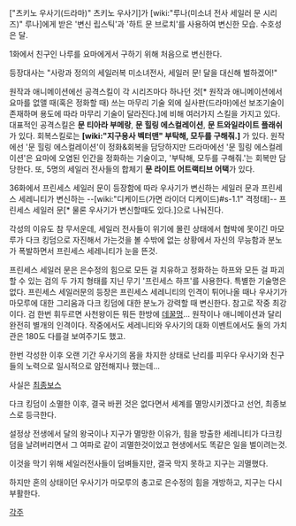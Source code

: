 ["츠키노 우사기(드라마)" 츠키노 우사기]가 [wiki:"루나(미소녀 전사 세일러 문 시리즈)" 루나]에게 받은 '변신 립스틱'과 '하트 문 브로치'를 사용하여 변신한 모습. 수호성은 달. 

1화에서 친구인 나루를 요마에게서 구하기 위해 처음으로 변신한다.

등장대사는 "사랑과 정의의 세일러복 미소녀전사, 세일러 문! 달을 대신해 벌하겠어!"

원작과 애니메이션에선 공격스킬이 각 시리즈마다 하나던 것[* 원작과 애니메이션에서 요마를 없앨 때(혹은 정화할 때) 쓰는 마무리 기술 외에 실사판(드라마)에선 보조기술이 존재하며 용도에 따라 마무리 기술이 달라진다.]에 비해 여러가지 스킬을 가지고 있다. 대표적인 공격스킬은 '''문 티아라 부메랑''', '''문 힐링 에스컬레이션''', '''문 트와일라이트 플래쉬''' 가 있다. 회복스킬로는 '''[wiki:"지구용사 벡터맨" 부탁해, 모두를 구해줘.]''' 가 있다. 원작에선 '문 힐링 에스컬레이션'이 정화&회복을 담당하지만 드라마에선 '문 힐링 에스컬레이션'은 요마에 오염된 인간을 정화하는 기술이고, '부탁해, 모두를 구해줘.'는 회복만 담당한다. 또, 5명의 세일러 전사들의 합체기 '''문 라이트 어트랙티브 어택'''가 있다.

36화에서 프린세스 세일러 문이 등장함에 따라 우사기가 변신하는 세일러 문과 프린세스 세레니티가 변신하는 --[wiki:"디케이드(가면 라이더 디케이드)#s-1.1" 격정태]-- 프린세스 세일러 문[* 물론 우사기가 변신할때도 있다.]으로 나눠진다. 

각성의 이유도 참 무서운데, 세일러 전사들이 위기에 몰린 상태에서 협박에 못이긴 마모루가 다크 킹덤으로 자진해서 가는것을 볼 수밖에 없는 상황에서 자신의 무능함과 분노가 폭발하면서 프린세스 세레니티가 눈을 뜬것.

프린세스 세일러 문은 은수정의 힘으로 모든 걸 치유하고 정화하는 하프와 모든 걸 파괴할 수 있는 검의 두 가지 형태를 지닌 무기 '프린세스 하프'를 사용한다. 특별한 기술명은 없다. 프린세스 세일러문의 등장은 프린세스 세레니티의 인격이 튀어나올 때나 우사기가 마모루에 대한 그리움과 다크 킹덤에 대한 분노가 강력할 때 변신한다. 참고로 작중 최강이다. 검 한번 휘두르면 사천왕이든 뭐든 한방에 [[데꿀멍]]... 원작이나 애니메이션과 달리 완전히 별개의 인격이다. 작중에서도 세레니티와 우사기의 대화 이벤트에서도 둘의 가치관은 180도 다를걸 보여주기도 했고.


한번 각성한 이후 오랜 기간 우사기의 몸을 차지한 상태로 난리를 피우다 우사기와 친구들의 노력으로 일시적으로 얌전해지나 했는데...


사실은 [[최종보스]]

다크 킹덤이 소멸한 이후, 결국 바뀐 것은 없다면서 세계를 멸망시키겠다고 선언, 최종보스로 등극한다.

설정상 전생에서 달의 왕국이나 지구가 멸망한 이유가, 힘을 방출한 세레니티가 다크킹덤을 날려버리면서 그 여파로 같이 괴멸한것이었고 현생에서도 똑같은 일을 벌이려는것. 

이것을 막기 위해 세일러전사들이 덤벼들지만, 결국 막지 못하고 지구는 괴멸했다.

하지만 혼의 상태이던 우사기가 마모루의 충고로 은수정의 힘을 개방하고, 지구는 다시 부활한다.

[[각주]]
